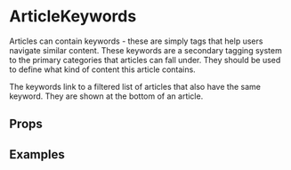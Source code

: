 
<Meta title="2 Pattern Library/1 Structure/Article Keywords" component={ArticleKeywords} />

# ArticleKeywords

Articles can contain keywords - these are simply tags that help users navigate similar content. These keywords are a secondary tagging system to the primary categories that articles can fall under. They should be used to define what kind of content this article contains. 

The keywords link to a filtered list of articles that also have the same keyword. They are shown at the bottom of an article.

## Props 

<Props of={ArticleKeywords} />

## Examples

<Preview>
    <Story name="Normal">
        <ArticleKeywords
            keywords={[
                {
                    label: "Covid-19",
                    url: "#1"
                },
                {
                    label: "BFI National Archive",
                    url: "#2"
                },
                {
                    label: "Video",
                    url: "#3"
                }
            ]}
        />
    </Story>
</Preview>

